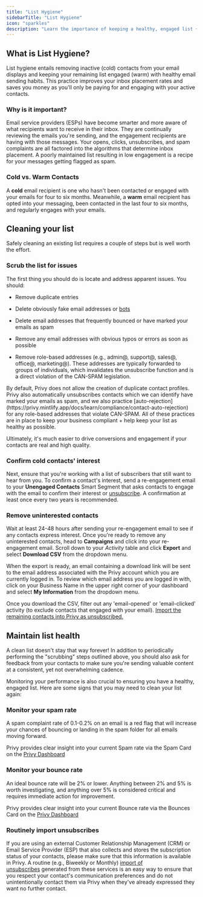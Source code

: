 ```yaml
---
title: "List Hygiene"
sidebarTitle: "List Hygiene"
icon: "sparkles"
description: "Learn the importance of keeping a healthy, engaged list + how to practice list hygiene in Privy."
---
```


## What is List Hygiene?

List hygiene entails removing inactive (cold) contacts from your email displays and keeping your remaining list engaged (warm) with healthy email sending habits. This practice improves your inbox placement rates and saves you money as you'll only be paying for and engaging with your active contacts.

### Why is it important?

Email service providers (ESPs) have become smarter and more aware of what recipients want to receive in their inbox. They are continually reviewing the emails you're sending, and the engagement recipients are having with those messages. Your opens, clicks, unsubscribes, and spam complaints are all factored into the algorithms that determine inbox placement. A poorly maintained list resulting in low engagement is a recipe for your messages getting flagged as spam.

### Cold vs. Warm Contacts

A **cold** email recipient is one who hasn't been contacted or engaged with your emails for four to six months. Meanwhile, a **warm** email recipient has opted into your messaging, been contacted in the last four to six months, and regularly engages with your emails.

## Cleaning your list

Safely cleaning an existing list requires a couple of steps but is well worth the effort.

### Scrub the list for issues

The first thing you should do is locate and address apparent issues. You should:

* Remove duplicate entries

* Delete obviously fake email addresses or [bots](https://privy.mintlify.app/docs/learn/contact-management/remove-bots)

* Delete email addresses that frequently bounced or have marked your emails as spam

* Remove any email addresses with obvious typos or errors as soon as possible

* Remove role-based addresses (e.g., admin@, support@, sales@, office@, marketing@). These addresses are typically forwarded to groups of individuals, which invalidates the unsubscribe function and is a direct violation of the CAN-SPAM legislation.

<Info>
  By default, Privy does not allow the creation of duplicate contact profiles. Privy also automatically unsubscribes contacts which we can identify have marked your emails as spam, and we also practice [auto-rejection](https://privy.mintlify.app/docs/learn/compliance/contact-auto-rejection) for any role-based addresses that violate CAN-SPAM. All of these practices are in place to keep your business compliant + help keep your list as healthy as possible.
</Info>

Ultimately, it's much easier to drive conversions and engagement if your contacts are real and high quality.

### Confirm cold contacts' interest

Next, ensure that you're working with a list of subscribers that still want to hear from you. To confirm a contact's interest, send a re-engagement email to your **Unengaged Contacts** Smart Segment that asks contacts to engage with the email to confirm their interest or [unsubscribe](https://privy.helpscoutdocs.com/article/160-how-to-style-the-unsubscribe-link). A confirmation at least once every two years is recommended.

### Remove uninterested contacts

Wait at least 24-48 hours after sending your re-engagement email to see if any contacts express interest. Once you're ready to remove any uninterested contacts, head to **Campaigns** and click into your re-engagement email. Scroll down to your *Activity* table and click **Export** and select **Download CSV** from the dropdown menu.



When the export is ready, an email containing a download link will be sent to the email address associated with the Privy account which you are currently logged in. To review which email address you are logged in with, click on your Business Name in the upper right corner of your dashboard and select **My Information** from the dropdown menu.

Once you download the CSV, filter out any 'email-opened' or 'email-clicked' activity (to exclude contacts that engaged with your email). [Import the remaining contacts into Privy as unsubscribed.](https://privy.mintlify.app/docs/learn/contact-management/unsubscribe-contacts#bulk-unsubscribe)

## Maintain list health

A clean list doesn't stay that way forever! In addition to periodically performing the "scrubbing" steps outlined above, you should also ask for feedback from your contacts to make sure you're sending valuable content at a consistent, yet not overwhelming cadence.&#x20;

Monitoring your performance is also crucial to ensuring you have a healthy, engaged list. Here are some signs that you may need to clean your list again:

### Monitor your spam rate

A spam complaint rate of 0.1-0.2% on an email is a red flag that will increase your chances of bouncing or landing in the spam folder for all emails moving forward.

Privy provides clear insight into your current Spam rate via the Spam Card on the [Privy Dashboard](https://dashboard.privy.com/)

### Monitor your bounce rate

An ideal bounce rate will be 2% or lower. Anything between 2% and 5% is worth investigating, and anything over 5% is considered critical and requires immediate action for improvement.

Privy provides clear insight into your current Bounce rate via the Bounces Card on the [Privy Dashboard](https://dashboard.privy.com/)



### Routinely import unsubscribes

If you are using an external Customer Relationship Management (CRM) or Email Service Provider (ESP) that also collects and stores the subscription status of your contacts, please make sure that this information is available in Privy. A routine (e.g., Biweekly or Monthly) [import of unsubscribes](https://privy.mintlify.app/docs/learn/contact-management/unsubscribe-contacts#bulk-unsubscribe) generated from these services is an easy way to ensure that you respect your contact's communication preferences and do not unintentionally contact them via Privy when they've already expressed they want no further contact.